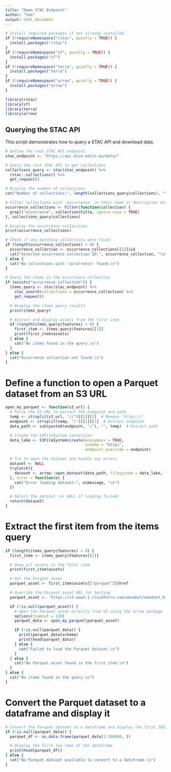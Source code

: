 ```yaml
---
title: "Demo STAC Endpoint"
author: "Sam"
output: html_document
---
```


```r
# Install required packages if not already installed
if (!requireNamespace("rstac", quietly = TRUE)) {
  install.packages("rstac")
}
if (!requireNamespace("sf", quietly = TRUE)) {
  install.packages("sf")
}
if (!requireNamespace("terra", quietly = TRUE)) {
  install.packages("terra")
}
if (!requireNamespace("arrow", quietly = TRUE)) {
  install.packages("arrow")
}

library(rstac)
library(sf)
library(terra)
library(arrow)
```

## Querying the STAC API

This script demonstrates how to query a STAC API and download data.

```r
# Define the root STAC API endpoint
stac_endpoint <- "https://api.dive.edito.eu/data/"

# Query the root STAC API to get collections
collections_query <- stac(stac_endpoint) %>%
  rstac::collections() %>%
  get_request()

# Display the number of collections
cat("Number of collections:", length(collections_query$collections), "\n")
```

```r
# Filter collections with 'occurrence' in their name or description directly
occurrence_collections <- Filter(function(collection) {
  grepl("occurrence", collection$title, ignore.case = TRUE)
}, collections_query$collections)

# Display the occurrence collections
print(occurrence_collections)

# Check if any matching collections were found
if (length(occurrence_collections) > 0) {
  occurrence_collection <- occurrence_collections[[1]]$id
  cat("Selected occurrence collection ID:", occurrence_collection, "\n")
} else {
  cat("No collections with 'occurrence' found.\n")
}
```

```r
# Query the items in the occurrence collection
if (exists("occurrence_collection")) {
  items_query <- stac(stac_endpoint) %>%
    stac_search(collections = occurrence_collection) %>%
    get_request()

  # Display the items query results
  print(items_query)

  # Extract and display assets from the first item
  if (length(items_query$features) > 0) {
    first_item <- items_query$features[[1]]
    print(first_item$assets)
  } else {
    cat("No items found in the query.\n")
  }
} else {
  cat("Occurrence collection not found.\n")
}
```


# Define a function to open a Parquet dataset from an S3 URL
```r

open_my_parquet <- function(s3_url) {
  # Parse the S3 URL to extract the endpoint and path
  temp <- strsplit(s3_url, "//")[[1]][2]  # Remove 'https://'
  endpoint <- strsplit(temp, "/")[[1]][1]  # Extract endpoint
  data_path <- sub(paste0(endpoint, "/"), "", temp)  # Extract path

  # Create the S3FileSystem connection
  data_lake <- S3FileSystem$create(anonymous = TRUE, 
                                   scheme = "https",
                                   endpoint_override = endpoint)

  # Try to open the dataset and handle any errors
  dataset <- NULL
  tryCatch({
    dataset <- arrow::open_dataset(data_path, filesystem = data_lake, format = "parquet")
  }, error = function(e) {
    cat("Error loading dataset:", e$message, "\n")
  })

  # Return the dataset (or NULL if loading failed)
  return(dataset)
}
```


# Extract the first item from the items query
```r
if (length(items_query$features) > 0) {
  first_item <- items_query$features[[1]]

  # Show all assets in the first item
  print(first_item$assets)

  # Get the Parquet asset
  parquet_asset <- first_item$assets[["parquet"]]$href

  # Override the Parquet asset URL for testing
  parquet_asset <- 'https://s3.waw3-1.cloudferro.com/emodnet/emodnet_biology/12639/eurobis_obisenv_view_2025-03-20.parquet'

  if (!is.null(parquet_asset)) {
    # Open the Parquet asset directly from S3 using the arrow package
    options(timeout = 120)
    parquet_data <- open_my_parquet(parquet_asset)

    if (!is.null(parquet_data)) {
      print(parquet_data$schema)
      print(head(parquet_data))
    } else {
      cat("Failed to load the Parquet dataset.\n")
    }
  } else {
    cat("No Parquet asset found in the first item.\n")
  }
} else {
  cat("No items found in the query.\n")
}
```

# Convert the Parquet dataset to a dataframe and display it
```r
# Convert the Parquet dataset to a dataframe and display the first 100,000 rows
if (!is.null(parquet_data)) {
  parquet_df <- as.data.frame(parquet_data[1:100000, ])

  # Display the first few rows of the dataframe
  print(head(parquet_df))
} else {
  cat("No Parquet dataset available to convert to a dataframe.\n")
}
```